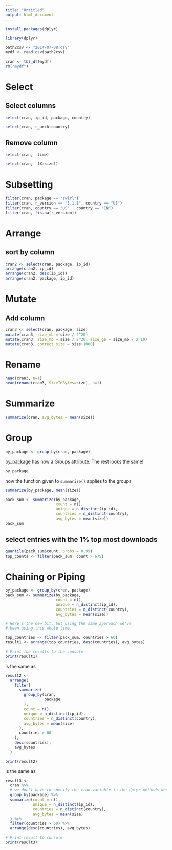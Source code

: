 ```yaml
---
title: "Untitled"
output: html_document
---
```


```R
install.packages(dplyr)
```

```r
library(dplyr)

path2csv <- "2014-07-08.csv"
mydf <- read.csv(path2csv)

cran <- tbl_df(mydf)
rm("mydf")
```

# Select
## Select columns

```r
select(cran, ip_id, package, country)

select(cran, r_arch:country)
```

## Remove column

```r
select(cran, -time)

select(cran, -(X:size))
```

# Subsetting
```r
filter(cran, package == "swirl")
filter(cran, r_version == "3.1.1", country == "US")
filter(cran, country == "US" | country == "IN")
filter(cran, !is.na(r_version))
```

# Arrange
## sort by column
```r
cran2 <- select(cran, package, ip_id)
arrange(cran2, ip_id)
arrange(cran2, desc(ip_id))
arrange(cran2, package, ip_id)
```

# Mutate
## Add column
```r
cran3 <- select(cran, package, size)
mutate(cran3, size_mb = size / 2^20)
mutate(cran3, size_mb = size / 2^20, size_gb = size_mb / 2^10)
mutate(cran3, correct_size = size+1000)
```

# Rename
```r
head(cran3, n=1)
head(rename(cran3, SizeInBytes=size), n=1)
```

# Summarize

```r
summarize(cran, avg_bytes = mean(size))
```

# Group
```r
by_package <- group_by(cran, package)
```
by_package has now a Groups attribute. The rest looks the same!
```r
by_package
```

now the function given to `summarize()` applies to the groups

```r
summarize(by_package, mean(size)) 

pack_sum <- summarize(by_package,
                      count = n(),
                      unique = n_distinct(ip_id),
                      countries = n_distinct(country),
                      avg_bytes = mean(size))
pack_sum
```

## select entries with the 1% top most downloads
```r
quantile(pack_sum$count, probs = 0.99)
top_counts <- filter(pack_sum, count > 679)
```


# Chaining or Piping
```r
by_package <- group_by(cran, package)
pack_sum <- summarize(by_package,
                      count = n(),
                      unique = n_distinct(ip_id),
                      countries = n_distinct(country),
                      avg_bytes = mean(size))

# Here's the new bit, but using the same approach we've
# been using this whole time.

top_countries <- filter(pack_sum, countries > 60)
result1 <- arrange(top_countries, desc(countries), avg_bytes)

# Print the results to the console.
print(result1)
```
is the same as
```r
result2 <-
  arrange(
    filter(
      summarize(
        group_by(cran,
                 package
        ),
        count = n(),
        unique = n_distinct(ip_id),
        countries = n_distinct(country),
        avg_bytes = mean(size)
      ),
      countries > 60
    ),
    desc(countries),
    avg_bytes
  )

print(result2)
```
is the same as
```r
result3 <-
  cran %>%
  # we don't have to specify the cran variable in the dplyr methods when chaining
  group_by(package) %>%
  summarize(count = n(),
            unique = n_distinct(ip_id),
            countries = n_distinct(country),
            avg_bytes = mean(size)
  ) %>%
  filter(countries > 60) %>%
  arrange(desc(countries), avg_bytes)

# Print result to console
print(result3)
```
